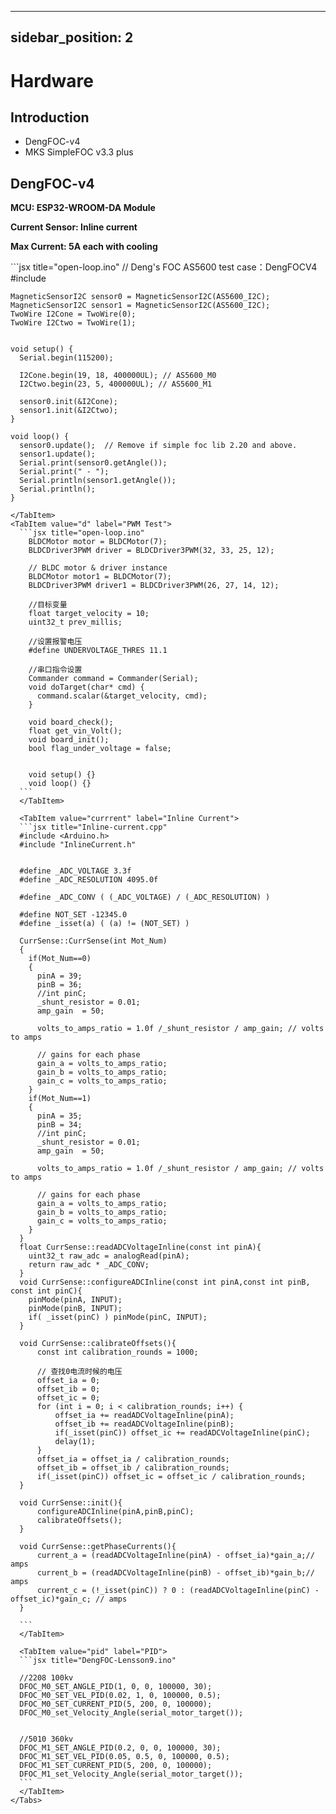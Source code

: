 
---
sidebar_position: 2
---

# Hardware

## Introduction
- DengFOC-v4
- MKS SimpleFOC v3.3 plus

## DengFOC-v4
**MCU: ESP32-WROOM-DA Module**

**Current Sensor: Inline current**

**Max Current: 5A each with cooling**


<Tabs>
  <TabItem value="s" label="AS-5600" default>
  ```jsx title="open-loop.ino"
    // Deng's FOC AS5600 test case：DengFOCV4
    #include <SimpleFOC.h>

    MagneticSensorI2C sensor0 = MagneticSensorI2C(AS5600_I2C);
    MagneticSensorI2C sensor1 = MagneticSensorI2C(AS5600_I2C);
    TwoWire I2Cone = TwoWire(0);
    TwoWire I2Ctwo = TwoWire(1);


    void setup() {
      Serial.begin(115200);

      I2Cone.begin(19, 18, 400000UL); // AS5600_M0
      I2Ctwo.begin(23, 5, 400000UL); // AS5600_M1
      
      sensor0.init(&I2Cone);
      sensor1.init(&I2Ctwo);
    }

    void loop() {
      sensor0.update();  // Remove if simple foc lib 2.20 and above.
      sensor1.update();
      Serial.print(sensor0.getAngle());
      Serial.print(" - ");
      Serial.println(sensor1.getAngle());
      Serial.println();
    }
  ```
  </TabItem>
  <TabItem value="d" label="PWM Test">
    ```jsx title="open-loop.ino"
      BLDCMotor motor = BLDCMotor(7);
      BLDCDriver3PWM driver = BLDCDriver3PWM(32, 33, 25, 12);

      // BLDC motor & driver instance
      BLDCMotor motor1 = BLDCMotor(7);
      BLDCDriver3PWM driver1 = BLDCDriver3PWM(26, 27, 14, 12);

      //目标变量
      float target_velocity = 10;
      uint32_t prev_millis;

      //设置报警电压
      #define UNDERVOLTAGE_THRES 11.1

      //串口指令设置
      Commander command = Commander(Serial);
      void doTarget(char* cmd) {
        command.scalar(&target_velocity, cmd);
      }

      void board_check();
      float get_vin_Volt();
      void board_init();
      bool flag_under_voltage = false;


      void setup() {}
      void loop() {}
    ```
    </TabItem>

    <TabItem value="currrent" label="Inline Current">
    ```jsx title="Inline-current.cpp"
    #include <Arduino.h> 
    #include "InlineCurrent.h"


    #define _ADC_VOLTAGE 3.3f  
    #define _ADC_RESOLUTION 4095.0f 

    #define _ADC_CONV ( (_ADC_VOLTAGE) / (_ADC_RESOLUTION) )

    #define NOT_SET -12345.0
    #define _isset(a) ( (a) != (NOT_SET) )

    CurrSense::CurrSense(int Mot_Num)
    {
      if(Mot_Num==0)
      {
        pinA = 39;
        pinB = 36;
        //int pinC;
        _shunt_resistor = 0.01;
        amp_gain  = 50;
        
        volts_to_amps_ratio = 1.0f /_shunt_resistor / amp_gain; // volts to amps
        
        // gains for each phase
        gain_a = volts_to_amps_ratio;
        gain_b = volts_to_amps_ratio;
        gain_c = volts_to_amps_ratio;
      }
      if(Mot_Num==1)
      {
        pinA = 35;
        pinB = 34;
        //int pinC;
        _shunt_resistor = 0.01;
        amp_gain  = 50;
        
        volts_to_amps_ratio = 1.0f /_shunt_resistor / amp_gain; // volts to amps
        
        // gains for each phase
        gain_a = volts_to_amps_ratio;
        gain_b = volts_to_amps_ratio;
        gain_c = volts_to_amps_ratio;
      }
    }
    float CurrSense::readADCVoltageInline(const int pinA){
      uint32_t raw_adc = analogRead(pinA);
      return raw_adc * _ADC_CONV;
    }
    void CurrSense::configureADCInline(const int pinA,const int pinB, const int pinC){
      pinMode(pinA, INPUT);
      pinMode(pinB, INPUT);
      if( _isset(pinC) ) pinMode(pinC, INPUT);
    }

    void CurrSense::calibrateOffsets(){
        const int calibration_rounds = 1000;

        // 查找0电流时候的电压
        offset_ia = 0;
        offset_ib = 0;
        offset_ic = 0;
        for (int i = 0; i < calibration_rounds; i++) {
            offset_ia += readADCVoltageInline(pinA);
            offset_ib += readADCVoltageInline(pinB);
            if(_isset(pinC)) offset_ic += readADCVoltageInline(pinC);
            delay(1);
        }
        offset_ia = offset_ia / calibration_rounds;
        offset_ib = offset_ib / calibration_rounds;
        if(_isset(pinC)) offset_ic = offset_ic / calibration_rounds;
    }

    void CurrSense::init(){
        configureADCInline(pinA,pinB,pinC);
        calibrateOffsets();
    }

    void CurrSense::getPhaseCurrents(){
        current_a = (readADCVoltageInline(pinA) - offset_ia)*gain_a;// amps
        current_b = (readADCVoltageInline(pinB) - offset_ib)*gain_b;// amps
        current_c = (!_isset(pinC)) ? 0 : (readADCVoltageInline(pinC) - offset_ic)*gain_c; // amps
    }

    ```
    </TabItem>

    <TabItem value="pid" label="PID">
    ```jsx title="DengFOC-Lensson9.ino"

    //2208 100kv
    DFOC_M0_SET_ANGLE_PID(1, 0, 0, 100000, 30);
    DFOC_M0_SET_VEL_PID(0.02, 1, 0, 100000, 0.5);
    DFOC_M0_SET_CURRENT_PID(5, 200, 0, 100000);
    DFOC_M0_set_Velocity_Angle(serial_motor_target());

    
    //5010 360kv
    DFOC_M1_SET_ANGLE_PID(0.2, 0, 0, 100000, 30);
    DFOC_M1_SET_VEL_PID(0.05, 0.5, 0, 100000, 0.5);
    DFOC_M1_SET_CURRENT_PID(5, 200, 0, 100000);
    DFOC_M1_set_Velocity_Angle(serial_motor_target());
    ```
    </TabItem>
</Tabs>



